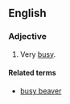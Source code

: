 ==English==

===Adjective===
{{head|en|adjective|head=[[as]] [[busy]] [[as]] [[a]] [[beaver]]}}

# {{context|simile|lang=en}} Very [[busy]].

====Related terms====
* [[busy beaver]]